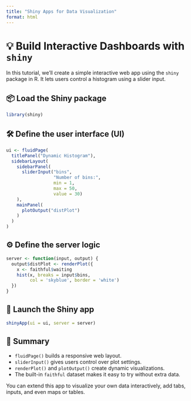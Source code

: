 ```yaml
---
title: "Shiny Apps for Data Visualization"
format: html
---
```


# 💡 Build Interactive Dashboards with `shiny`

In this tutorial, we’ll create a simple interactive web app using the `shiny` package in R. It lets users control a histogram using a slider input.

## 📦 Load the Shiny package

```r
library(shiny)
```

## 🛠 Define the user interface (UI)

```r
ui <- fluidPage(
  titlePanel("Dynamic Histogram"),
  sidebarLayout(
    sidebarPanel(
      sliderInput("bins",
                  "Number of bins:",
                  min = 1,
                  max = 50,
                  value = 30)
    ),
    mainPanel(
      plotOutput("distPlot")
    )
  )
)
```

## ⚙️ Define the server logic

```r
server <- function(input, output) {
  output$distPlot <- renderPlot({
    x <- faithful$waiting
    hist(x, breaks = input$bins,
         col = 'skyblue', border = 'white')
  })
}
```

## 🚀 Launch the Shiny app

```r
shinyApp(ui = ui, server = server)
```

## 🧠 Summary

- `fluidPage()` builds a responsive web layout.
- `sliderInput()` gives users control over plot settings.
- `renderPlot()` and `plotOutput()` create dynamic visualizations.
- The built-in `faithful` dataset makes it easy to try without extra data.

You can extend this app to visualize your own data interactively, add tabs, inputs, and even maps or tables.
